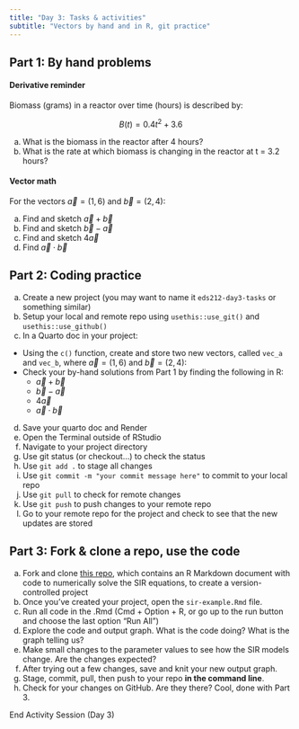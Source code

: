```yaml
---
title: "Day 3: Tasks & activities"
subtitle: "Vectors by hand and in R, git practice"
---
```


## Part 1: By hand problems

#### Derivative reminder

Biomass (grams) in a reactor over time (hours) is described by: 

::: {.center-text}
$$B(t) = 0.4t^2 + 3.6$$
:::

a. What is the biomass in the reactor after 4 hours?
b. What is the rate at which biomass is changing in the reactor at t = 3.2 hours? 

#### Vector math

For the vectors $\vec a = (1,6)$ and $\vec b = (2, 4)$: 

a. Find and sketch $\vec a + \vec b$
b. Find and sketch $\vec b - \vec a$
c. Find and sketch $4 \vec a$
d. Find $\vec a \cdot \vec b$

## Part 2: Coding practice

a. Create a new project (you may want to name it `eds212-day3-tasks` or something similar)
b. Setup your local and remote repo using `usethis::use_git()` and `usethis::use_github()`
c. In a Quarto doc in your project:
  - Using the `c()` function, create and store two new vectors, called `vec_a` and   `vec_b`, where $\vec a = (1,6)$ and $\vec b = (2, 4)$: 
  - Check your by-hand solutions from Part 1 by finding the following in R: 
    - $\vec a + \vec b$
    - $\vec b - \vec a$
    - $4 \vec a$
    - $\vec a \cdot \vec b$
d. Save your quarto doc and Render
e. Open the Terminal outside of RStudio
f. Navigate to your project directory
c. Use git status (or checkout...) to check the status
d. Use `git add .` to stage all changes 
e. Use `git commit -m "your commit message here"` to commit to your local repo
f. Use `git pull` to check for remote changes
g. Use `git push` to push changes to your remote repo
h. Go to your remote repo for the project and check to see that the new updates are stored

## Part 3: Fork & clone a repo, use the code

a. Fork and clone [this repo](https://github.com/samanthacsik/SIR-ODE-example), which contains an R Markdown document with code to numerically solve the SIR equations, to create a version-controlled project
b. Once you've created your project, open the `sir-example.Rmd` file. 
c. Run all code in the .Rmd (Cmd + Option + R, or go up to the run button and choose the last option "Run All")
d. Explore the code and output graph. What is the code doing? What is the graph telling us? 
e. Make small changes to the parameter values to see how the SIR models change. Are the changes expected? 
f. After trying out a few changes, save and knit your new output graph.
g. Stage, commit, pull, then push to your repo **in the command line**.
h. Check for your changes on GitHub. Are they there? Cool, done with Part 3.

::: {.center-text .body-text-xl .teal-text}
End Activity Session (Day 3)
:::



